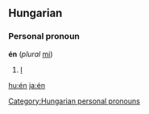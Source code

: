 ==Hungarian==
===Personal pronoun===
'''én''' (''plural'' [[mi]])

# [[I]]

[[hu:én]]
[[ja:én]]

[[Category:Hungarian personal pronouns]]